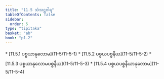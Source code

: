 ```yaml
---
title: "11.5 သံသဋ္ဌဝါရ"
tableOfContents: false
sidebar:
  order: 5
type: "tipitaka"
basket: "ab"
book: "p1-2"
---
```



<DynamicBreadcrumb />



<TableOfContents book="p1-2" section="11.5">
* [11.5.1 ပစ္စယာနုလောမ](11-5/11-5-1)
* [11.5.2 ပစ္စယပစ္စနီယ](11-5/11-5-2)
* [11.5.3 ပစ္စယာနုလောမပစ္စနီယ](11-5/11-5-3)
* [11.5.4 ပစ္စယပစ္စနီယာနုလောမ](11-5/11-5-4)
</TableOfContents>